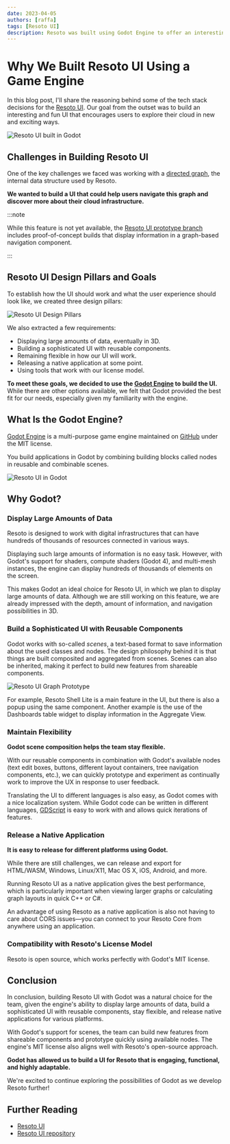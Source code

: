 ```yaml
---
date: 2023-04-05
authors: [raffa]
tags: [Resoto UI]
description: Resoto was built using Godot Engine to offer an interesting and fun UI that encourages users to explore their cloud in new and exciting ways.
---
```


# Why We Built Resoto UI Using a Game Engine

In this blog post, I'll share the reasoning behind some of the tech stack decisions for the [Resoto UI](/docs/getting-started/explore-resoto/ui). Our goal from the outset was to build an interesting and fun UI that encourages users to explore their cloud in new and exciting ways.

![Resoto UI built in Godot](./img/banner.jpg)

<!--truncate-->

## Challenges in Building Resoto UI

One of the key challenges we faced was working with a [directed graph](/docs/edge/concepts/asset-inventory-graph), the internal data structure used by Resoto.

**We wanted to build a UI that could help users navigate this graph and discover more about their cloud infrastructure.**

:::note

While this feature is not yet available, the [Resoto UI prototype branch](https://github.com/someengineering/resoto-ui/tree/prototype) includes proof-of-concept builds that display information in a graph-based navigation component.

<YoutubeEmbed id="AVAU2JjvHug" title="Resoto UI Prototype Demo" />

:::

## Resoto UI Design Pillars and Goals

To establish how the UI should work and what the user experience should look like, we created three design pillars:

![Resoto UI Design Pillars](./img/resoto-ui-design-pillars.png)

We also extracted a few requirements:

- Displaying large amounts of data, eventually in 3D.
- Building a sophisticated UI with reusable components.
- Remaining flexible in how our UI will work.
- Releasing a native application at some point.
- Using tools that work with our license model.

**To meet these goals, we decided to use the [Godot Engine](https://godotengine.org) to build the UI.** While there are other options available, we felt that Godot provided the best fit for our needs, especially given my familiarity with the engine.

## What Is the Godot Engine?

[Godot Engine](https://godotengine.org) is a multi-purpose game engine maintained on [GitHub](https://github.com/godotengine/godot) under the MIT license.

You build applications in Godot by combining building blocks called nodes in reusable and combinable scenes.

![Resoto UI in Godot](./img/resoto-ui-editor-screenshot.jpg)

## Why Godot?

### Display Large Amounts of Data

Resoto is designed to work with digital infrastructures that can have hundreds of thousands of resources connected in various ways.

Displaying such large amounts of information is no easy task. However, with Godot's support for shaders, compute shaders (Godot 4), and multi-mesh instances, the engine can display hundreds of thousands of elements on the screen.

This makes Godot an ideal choice for Resoto UI, in which we plan to display large amounts of data. Although we are still working on this feature, we are already impressed with the depth, amount of information, and navigation possibilities in 3D.

### Build a Sophisticated UI with Reusable Components

Godot works with so-called _scenes_, a text-based format to save information about the used classes and nodes. The design philosophy behind it is that things are built composited and aggregated from scenes. Scenes can also be inherited, making it perfect to build new features from shareable components.

![Resoto UI Graph Prototype](./img/resoto_graph.gif)

For example, Resoto Shell Lite is a main feature in the UI, but there is also a popup using the same component. Another example is the use of the Dashboards table widget to display information in the Aggregate View.

### Maintain Flexibility

**Godot scene composition helps the team stay flexible.**

With our reusable components in combination with Godot's available nodes (text edit boxes, buttons, different layout containers, tree navigation components, etc.), we can quickly prototype and experiment as continually work to improve the UX in response to user feedback.

Translating the UI to different languages is also easy, as Godot comes with a nice localization system. While Godot code can be written in different languages, [GDScript](https://gdscript.com) is easy to work with and allows quick iterations of features.

### Release a Native Application

**It is easy to release for different platforms using Godot.**

While there are still challenges, we can release and export for HTML/WASM, Windows, Linux/X11, Mac OS X, iOS, Android, and more.

Running Resoto UI as a native application gives the best performance, which is particularly important when viewing larger graphs or calculating graph layouts in quick C++ or C#.

An advantage of using Resoto as a native application is also not having to care about CORS issues—you can connect to your Resoto Core from anywhere using an application.

### Compatibility with Resoto's License Model

Resoto is open source, which works perfectly with Godot's MIT license.

## Conclusion

In conclusion, building Resoto UI with Godot was a natural choice for the team, given the engine's ability to display large amounts of data, build a sophisticated UI with reusable components, stay flexible, and release native applications for various platforms.

With Godot's support for scenes, the team can build new features from shareable components and prototype quickly using available nodes. The engine's MIT license also aligns well with Resoto's open-source approach.

**Godot has allowed us to build a UI for Resoto that is engaging, functional, and highly adaptable.**

We're excited to continue exploring the possibilities of Godot as we develop Resoto further!

## Further Reading

- [Resoto UI](/docs/getting-started/explore-resoto/ui)
- [Resoto UI repository](https://github.com/someengineering/resoto-ui)
